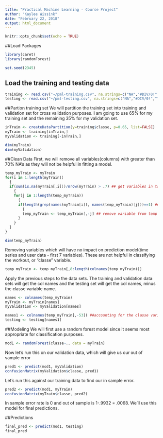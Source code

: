 ```yaml
---
title: "Practical Machine Learning - Course Project"
author: "Kaylee Wissink"
date: "February 22, 2018"
output: html_document
---
```


```r
knitr::opts_chunk$set(echo = TRUE)
```
##Load Packages
```r
library(caret)
library(randomForest)

set.seed(2345)
```
## Load the training and testing data
```r
training <- read.csv("~/pml-training.csv", na.strings=c("NA","#DIV/0!",""))
testing <- read.csv("~/pml-testing.csv", na.strings=c("NA","#DIV/0!",""))
```
##Partion training set 
We will partition the training set into training and validation set for cross validation purposes. I am going to use 65% for my training set and the remaining 35% for my validation set.
```r
inTrain <- createDataPartition(y=training$classe, p=0.65, list=FALSE)
myTrain <- training[inTrain,]
myValidation <- training[-inTrain,]

dim(myTrain)
dim(myValidation)
```
##Clean Data
First, we will remove all variables(columns) with greater than 70% NA's as they will not be helpful in fitting a model.
```r
temp_myTrain <- myTrain
for(i in 1:length(myTrain))
  {
  if(sum(is.na(myTrain[,i]))/nrow(myTrain) > .7) ## get variables in training data where over 70% of the values are NA
    {
    for(j in 1:length(temp_myTrain))
      {
      if(length(grep(names(myTrain[i]), names(temp_myTrain)[j]))==1) ##iterate through my temp variable until I find the variable name that matches
        {
        temp_myTrain <- temp_myTrain[,-j] ## remove variable from temp collection
      }
    }
  }
}

dim(temp_myTrain)
```
Removing variables which will have no impact on prediction model(time series and user data - first 7 variables). These are not helpful in classifying the workout, or "classe" variable.
```r
temp_myTrain <- temp_myTrain[,8:length(colnames(temp_myTrain))]
```
Apply the previous steps to the data sets. The training and validation data sets will get the col names and the testing set will get the col names, minus the classe variable name.
```r
names <- colnames(temp_myTrain)
myTrain <- myTrain[names]
myValidation <- myValidation[names]

names1 <- colnames(temp_myTrain[,-53]) ##accounting for the classe variable in the testing data set
testing <- testing[names1]
```
##Modeling
We will first use a random forest model since it seems most appropriate for classification purposes.
```r
mod1 <- randomForest(classe~., data = myTrain)
```
Now let's run this on our validation data, which will give us our out of sample error
```r
pred1 <- predict(mod1, myValidation)
confusionMatrix(myValidation$classe, pred1)
```
Let's run this against our training data to find our in sample error.
```r
pred2 <- predict(mod1, myTrain)
confusionMatrix(myTrain$classe, pred2)
```
In sample error rate is 0 and out of sample is 1-.9932 = .0068. We'll use this model for final predictions.  

##Predictions
```r
final_pred <- predict(mod1, testing)
final_pred
```



